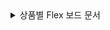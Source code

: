 <details>
<summary>상품별 Flex 보드 문서</summary>

* [애플리케이션 모니터링 > Flex 보드](../java/flex-board)
* [서버 모니터링 > Flex 보드](../server/flex-board)
* [데이터베이스 모니터링 > Flex 보드](../mysql/db-flex-board)
* [쿠버네티스 모니터링 > Flex 보드](../dashboard/k8s-flex-board)
* [Amazon ECS > Flex 보드](../amazon-ecs/flexboard)
* [Amazon CloudWatch > Flex 보드](../dashboard/flexboard)
* [Azure Monitor > Flex 보드](../azure/flexboard)
* [Naver Cloud Monitoring > Flex 보드](../ncloud/flexboard)
* [Oracle Cloud Monitor > Flex 보드](../oracle-cloud/flexboard)

</details>